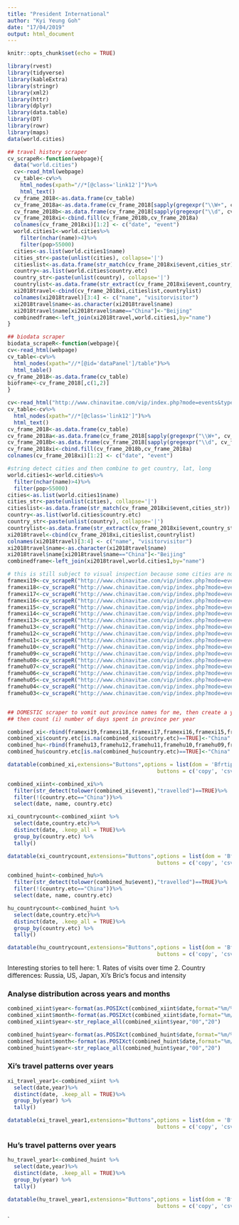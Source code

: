 ```yaml
---
title: "President International"
author: "Kyi Yeung Goh"
date: "17/04/2019"
output: html_document
---
```

```r
knitr::opts_chunk$set(echo = TRUE)

library(rvest)
library(tidyverse)
library(kableExtra)
library(stringr)
library(xml2)
library(httr)
library(dplyr)
library(data.table)
library(DT)
library(rowr)
library(maps)
data(world.cities)

## travel history scraper
cv_scrapeR<-function(webpage){
  data("world.cities")
  cv<-read_html(webpage)
  cv_table<-cv%>%
    html_nodes(xpath="//*[@class='link12']")%>%
    html_text()
  cv_frame_2018<-as.data.frame(cv_table)
  cv_frame_2018a<-as.data.frame(cv_frame_2018[sapply(gregexpr("\\W+", cv_frame_2018$cv_table), length) >5,])
  cv_frame_2018b<-as.data.frame(cv_frame_2018[sapply(gregexpr("\\d", cv_frame_2018$cv_table), length) >5,])
  cv_frame_2018xi<-cbind.fill(cv_frame_2018b,cv_frame_2018a)
  colnames(cv_frame_2018xi)[1:2] <- c("date", "event")
  world.cities1<-world.cities%>%
    filter(nchar(name)>4)%>%
    filter(pop>55000)
  cities<-as.list(world.cities1$name)
  cities_str<-paste(unlist(cities), collapse='|')
  citieslist<-as.data.frame(str_match(cv_frame_2018xi$event,cities_str))
  country<-as.list(world.cities$country.etc)
  country_str<-paste(unlist(country), collapse='|')
  countrylist<-as.data.frame(str_extract(cv_frame_2018xi$event,country_str))
  xi2018travel<-cbind(cv_frame_2018xi,citieslist,countrylist)
  colnames(xi2018travel)[3:4] <- c("name", "visitorvisitor")
  xi2018travel$name<-as.character(xi2018travel$name)
  xi2018travel$name[xi2018travel$name=="China"]<-"Beijing"
  combinedframe<-left_join(xi2018travel,world.cities1,by="name")
}

## biodata scraper
biodata_scrapeR<-function(webpage){
cv<-read_html(webpage)
cv_table<-cv%>%
  html_nodes(xpath="//*[@id='dataPanel']/table")%>%
  html_table()
cv_frame_2018<-as.data.frame(cv_table)
bioframe<-cv_frame_2018[,c(1,2)]
}

cv<-read_html("http://www.chinavitae.com/vip/index.php?mode=events&type=cv&id=303&filter_year=2018")
cv_table<-cv%>%
  html_nodes(xpath="//*[@class='link12']")%>%
  html_text()
cv_frame_2018<-as.data.frame(cv_table)
cv_frame_2018a<-as.data.frame(cv_frame_2018[sapply(gregexpr("\\W+", cv_frame_2018$cv_table), length) >5,])
cv_frame_2018b<-as.data.frame(cv_frame_2018[sapply(gregexpr("\\d", cv_frame_2018$cv_table), length) >5,])
cv_frame_2018xi<-cbind.fill(cv_frame_2018b,cv_frame_2018a)
colnames(cv_frame_2018xi)[1:2] <- c("date", "event")

#string detect cities and then combine to get country, lat, long
world.cities1<-world.cities%>%
  filter(nchar(name)>4)%>%
  filter(pop>55000)
cities<-as.list(world.cities1$name)
cities_str<-paste(unlist(cities), collapse='|')
citieslist<-as.data.frame(str_match(cv_frame_2018xi$event,cities_str))
country<-as.list(world.cities$country.etc)
country_str<-paste(unlist(country), collapse='|')
countrylist<-as.data.frame(str_extract(cv_frame_2018xi$event,country_str))
xi2018travel<-cbind(cv_frame_2018xi,citieslist,countrylist)
colnames(xi2018travel)[3:4] <- c("name", "visitorvisitor")
xi2018travel$name<-as.character(xi2018travel$name)
xi2018travel$name[xi2018travel$name=="China"]<-"Beijing"
combinedframe<-left_join(xi2018travel,world.cities1,by="name")

```

```r
# this is still subject to visual inspection because some cities are not in database, so check names = NA 
framexi19<-cv_scrapeR("http://www.chinavitae.com/vip/index.php?mode=events&type=cv&id=303&filter_year=2019")
framexi18<-cv_scrapeR("http://www.chinavitae.com/vip/index.php?mode=events&type=cv&id=303&filter_year=2018")
framexi17<-cv_scrapeR("http://www.chinavitae.com/vip/index.php?mode=events&type=cv&id=303&filter_year=2017")
framexi16<-cv_scrapeR("http://www.chinavitae.com/vip/index.php?mode=events&type=cv&id=303&filter_year=2016")
framexi15<-cv_scrapeR("http://www.chinavitae.com/vip/index.php?mode=events&type=cv&id=303&filter_year=2015")
framexi14<-cv_scrapeR("http://www.chinavitae.com/vip/index.php?mode=events&type=cv&id=303&filter_year=2014")
framexi13<-cv_scrapeR("http://www.chinavitae.com/vip/index.php?mode=events&type=cv&id=303&filter_year=2013")
framehu13<-cv_scrapeR("http://www.chinavitae.com/vip/index.php?mode=events&type=cv&id=19&filter_year=2013")
framehu12<-cv_scrapeR("http://www.chinavitae.com/vip/index.php?mode=events&type=cv&id=19&filter_year=2012")
framehu11<-cv_scrapeR("http://www.chinavitae.com/vip/index.php?mode=events&type=cv&id=19&filter_year=2011")
framehu10<-cv_scrapeR("http://www.chinavitae.com/vip/index.php?mode=events&type=cv&id=19&filter_year=2010")
framehu09<-cv_scrapeR("http://www.chinavitae.com/vip/index.php?mode=events&type=cv&id=19&filter_year=2009")
framehu08<-cv_scrapeR("http://www.chinavitae.com/vip/index.php?mode=events&type=cv&id=19&filter_year=2008")
framehu07<-cv_scrapeR("http://www.chinavitae.com/vip/index.php?mode=events&type=cv&id=19&filter_year=2007")
framehu06<-cv_scrapeR("http://www.chinavitae.com/vip/index.php?mode=events&type=cv&id=19&filter_year=2006")
framehu05<-cv_scrapeR("http://www.chinavitae.com/vip/index.php?mode=events&type=cv&id=19&filter_year=2005")
framehu04<-cv_scrapeR("http://www.chinavitae.com/vip/index.php?mode=events&type=cv&id=19&filter_year=2004")
framehu03<-cv_scrapeR("http://www.chinavitae.com/vip/index.php?mode=events&type=cv&id=19&filter_year=2003")


## DOMESTIC scraper to vomit out province names for me, then create a year column
## then count (i) number of days spent in province per year

combined_xi<-rbind(framexi19,framexi18,framexi17,framexi16,framexi15,framexi14,framexi13)
combined_xi$country.etc[is.na(combined_xi$country.etc)==TRUE]<-"China"
combined_hu<-rbind(framehu13,framehu12,framehu11,framehu10,framehu09,framehu08,framehu07,framehu06,framehu05,framehu04,framehu03)
combined_hu$country.etc[is.na(combined_hu$country.etc)==TRUE]<-"China"
```

```r
datatable(combined_xi,extensions="Buttons",options = list(dom = 'Bfrtip',
                                               buttons = c('copy', 'csv', 'excel', 'pdf', 'print')))
```

```r
combined_xiint<-combined_xi%>%
  filter(str_detect(tolower(combined_xi$event),"travelled")==TRUE)%>%
  filter(!(country.etc=="China"))%>%
  select(date, name, country.etc)

xi_countrycount<-combined_xiint %>% 
  select(date,country.etc)%>%
  distinct(date, .keep_all = TRUE)%>%
  group_by(country.etc) %>% 
  tally()

datatable(xi_countrycount,extensions="Buttons",options = list(dom = 'Bfrtip',
                                               buttons = c('copy', 'csv', 'excel', 'pdf', 'print')))

```

```r
combined_huint<-combined_hu%>%
  filter(str_detect(tolower(combined_hu$event),"travelled")==TRUE)%>%
  filter(!(country.etc=="China"))%>%
  select(date, name, country.etc)

hu_countrycount<-combined_huint %>% 
  select(date,country.etc)%>%
  distinct(date, .keep_all = TRUE)%>%
  group_by(country.etc) %>% 
  tally()

datatable(hu_countrycount,extensions="Buttons",options = list(dom = 'Bfrtip',
                                               buttons = c('copy', 'csv', 'excel', 'pdf', 'print')))
```

Interesting stories to tell here:
1. Rates of visits over time 
2. Country differences: Russia, US, Japan, Xi's Bric's focus and intensity

### Analyse distribution across years and months 
```r
combined_xiint$year<-format(as.POSIXct(combined_xiint$date,format="%m/%d/%Y"),"%Y")
combined_xiint$month<-format(as.POSIXct(combined_xiint$date,format="%m/%d/%Y"),"%m")
combined_xiint$year<-str_replace_all(combined_xiint$year,"00","20")

combined_huint$year<-format(as.POSIXct(combined_huint$date,format="%m/%d/%Y"),"%Y")
combined_huint$month<-format(as.POSIXct(combined_huint$date,format="%m/%d/%Y"),"%m")
combined_huint$year<-str_replace_all(combined_huint$year,"00","20")
```

### Xi's travel patterns over years
```r
xi_travel_year1<-combined_xiint %>% 
  select(date,year)%>%
  distinct(date, .keep_all = TRUE)%>%
  group_by(year) %>% 
  tally()

datatable(xi_travel_year1,extensions="Buttons",options = list(dom = 'Bfrtip',
                                               buttons = c('copy', 'csv', 'excel', 'pdf', 'print')))
```

### Hu's travel patterns over years
```r
hu_travel_year1<-combined_huint %>% 
  select(date,year)%>%
  distinct(date, .keep_all = TRUE)%>%
  group_by(year) %>% 
  tally()

datatable(hu_travel_year1,extensions="Buttons",options = list(dom = 'Bfrtip',
                                               buttons = c('copy', 'csv', 'excel', 'pdf', 'print')))
```
`

